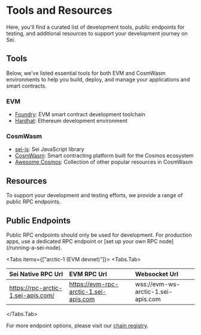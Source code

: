 
# Tools and Resources

Here, you'll find a curated list of development tools, public endpoints for testing, and additional resources to support your development journey on Sei.

## Tools

Below, we've listed essential tools for both EVM and CosmWasm environments to help you build, deploy, and manage your applications and smart contracts.

### EVM

- [Foundry](https://getfoundry.sh/): EVM smart contract development toolchain
- [Hardhat](https://hardhat.org/): Ethereum development environment

### CosmWasm

- [sei-js](https://github.com/sei-protocol/sei-js/): Sei JavaScript library
- [CosmWasm](https://docs.cosmwasm.com/docs/): Smart contracting platform built for the Cosmos ecosystem
- [Awesome Cosmos](https://github.com/cosmos/awesome-cosmos): Collection of other popular resources in CosmWasm

## Resources

To support your development and testing efforts, we provide a range of public RPC endpoints.

## Public Endpoints

<Callout type="warning" emoji="⚠️">
  Public RPC endpoints should only be used for development. For production apps,
  use a dedicated RPC endpoint or [set up your own RPC
  node](/running-a-sei-node).
</Callout>

<Tabs items={["arctic-1 (EVM devnet)"]}>
  <Tabs.Tab>

| Sei Native RPC Url                 | EVM RPC Url                           | Websocket Url                      |
| :--------------------------------- | :------------------------------------ | :--------------------------------- |
| https://rpc-arctic-1.sei-apis.com/ | https://evm-rpc-arctic-1.sei-apis.com | wss://evm-ws-arctic-1.sei-apis.com |

  </Tabs.Tab>
</Tabs>

For more endpoint options, please visit our [chain registry](https://github.com/sei-protocol/chain-registry/blob/main/chains.json).
